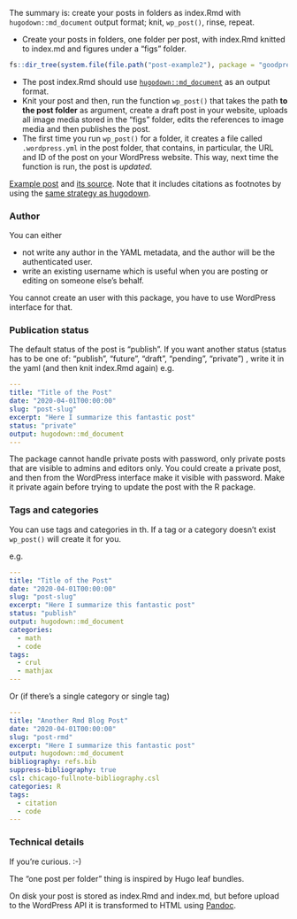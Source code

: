 The summary is: create your posts in folders as index.Rmd with `hugodown::md_document` output format; knit, `wp_post()`, rinse, repeat.

* Create your posts in folders, one folder per post, with index.Rmd knitted to index.md and figures under a "figs" folder.

```r
fs::dir_tree(system.file(file.path("post-example2"), package = "goodpress"))
```

* The post index.Rmd should use [`hugodown::md_document`](https://hugodown.r-lib.org/reference/md_document.html) as an output format. 
* Knit your post and then, run the function `wp_post()` that takes the path **to the post folder** as argument, create a draft post in your website, uploads all image media stored in the "figs" folder, edits the references to image media and then publishes the post. 
* The first time you run `wp_post()` for a folder, it creates a file called `.wordpress.yml` in the post folder, that contains, in particular, the URL and ID of the post on your WordPress website. This way, next time the function is run, the post is _updated_.

[Example post](https://rmd-wordpress.eu/post-rmd/) and [its source](https://github.com/maelle/goodpress/tree/main/inst/post-example2). Note that it includes citations as footnotes by using the [same strategy as hugodown](https://github.com/r-lib/hugodown#citations).

### Author

You can either

* not write any author in the YAML metadata, and the author will be the authenticated user.
* write an existing username which is useful when you are posting or editing on someone else's behalf.

You cannot create an user with this package, you have to use WordPress interface for that.

### Publication status

The default status of the post is "publish". If you want another status (status has to be one of: "publish", "future", "draft", "pending", "private") , write it in the yaml (and then knit index.Rmd again) e.g.

```yaml
---
title: "Title of the Post"
date: "2020-04-01T00:00:00"
slug: "post-slug"
excerpt: "Here I summarize this fantastic post"
status: "private"
output: hugodown::md_document
---
```

The package cannot handle private posts with password, only private posts that are visible to admins and editors only. You could create a private post, and then from the WordPress interface make it visible with password. Make it private again before trying to update the post with the R package.

### Tags and categories

You can use tags and categories in th. 
If a tag or a category doesn't exist `wp_post()` will create it for you.

e.g.

```yaml
---
title: "Title of the Post"
date: "2020-04-01T00:00:00"
slug: "post-slug"
excerpt: "Here I summarize this fantastic post"
status: "publish"
output: hugodown::md_document
categories:
  - math
  - code
tags:
  - crul
  - mathjax
---
```

Or (if there's a single category or single tag)

```yaml
---
title: "Another Rmd Blog Post"
date: "2020-04-01T00:00:00"
slug: "post-rmd"
excerpt: "Here I summarize this fantastic post"
output: hugodown::md_document
bibliography: refs.bib
suppress-bibliography: true
csl: chicago-fullnote-bibliography.csl
categories: R
tags:
  - citation
  - code
---
```

### Technical details

If you're curious. :-)

The "one post per folder" thing is inspired by Hugo leaf bundles. 

On disk your post is stored as index.Rmd and index.md, but before upload to the WordPress API it is transformed to HTML using [Pandoc](https://pandoc.org/).
